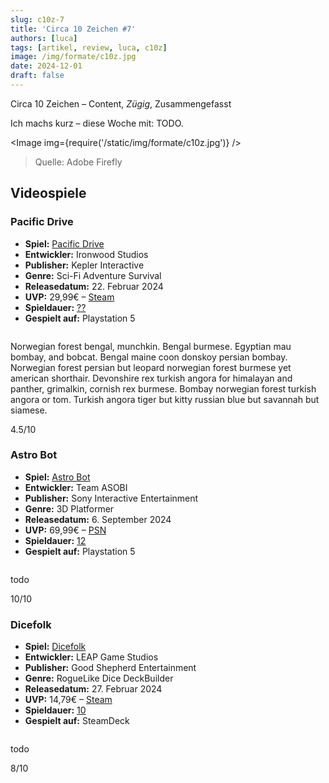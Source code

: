 ```yaml
---
slug: c10z-7
title: 'Circa 10 Zeichen #7'
authors: [luca]
tags: [artikel, review, luca, c10z]
image: /img/formate/c10z.jpg
date: 2024-12-01
draft: false
---
```



Circa 10 Zeichen – Content, _Zügig_, Zusammengefasst

Ich machs kurz – diese Woche mit: TODO.

<Image img={require('/static/img/formate/c10z.jpg')} />

> Quelle: Adobe Firefly

<!--truncate-->

## Videospiele

### Pacific Drive

- **Spiel:** [Pacific Drive](https://store.steampowered.com/app/1458140/Pacific_Drive/)
- **Entwickler:** Ironwood Studios
- **Publisher:** Kepler Interactive
- **Genre:** Sci-Fi Adventure Survival
- **Releasedatum:** 22. Februar 2024
- **UVP:** 29,99€ – [Steam](https://store.steampowered.com/app/1458140/Pacific_Drive/)
- **Spieldauer:** [??](https://howlongtobeat.com/game/113597)
- **Gespielt auf:** Playstation 5

<Image img="https://cdn.akamai.steamstatic.com/steam/apps/1458140/header.jpg" />

Norwegian forest bengal, munchkin. Bengal burmese. Egyptian mau bombay, and bobcat. Bengal maine coon donskoy persian bombay. Norwegian forest persian but leopard norwegian forest burmese yet american shorthair. Devonshire rex turkish angora for himalayan and panther, grimalkin, cornish rex burmese. Bombay norwegian forest turkish angora or tom. Turkish angora tiger but kitty russian blue but savannah but siamese.

4.5/10

### Astro Bot

- **Spiel:** [Astro Bot](https://store.playstation.com/de-de/product/EP9000-PPSA21567_00-0000000000000000)
- **Entwickler:** Team ASOBI
- **Publisher:** Sony Interactive Entertainment
- **Genre:** 3D Platformer
- **Releasedatum:** 6. September 2024
- **UVP:** 69,99€ – [PSN](https://store.playstation.com/de-de/product/EP9000-PPSA21567_00-0000000000000000)
- **Spieldauer:** [12](https://howlongtobeat.com/game/151301)
- **Gespielt auf:** Playstation 5

<Image img="https://image.api.playstation.com/vulcan/ap/rnd/202407/0200/aac40cfde55b67abf081d5d9ebcc5e3e08aaa65a4c99424e.jpg?w=620" />

todo

10/10

### Dicefolk

- **Spiel:** [Dicefolk](https://store.steampowered.com/app/1996430/Dicefolk/)
- **Entwickler:** LEAP Game Studios
- **Publisher:** Good Shepherd Entertainment
- **Genre:** RogueLike Dice DeckBuilder
- **Releasedatum:** 27. Februar 2024
- **UVP:** 14,79€ – [Steam](https://store.steampowered.com/app/1996430/Dicefolk/)
- **Spieldauer:** [10](https://howlongtobeat.com/game/132289)
- **Gespielt auf:** SteamDeck

<Image img="https://shared.akamai.steamstatic.com/store_item_assets/steam/apps/1996430/header.jpg" />

todo

8/10
